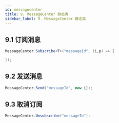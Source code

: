 ```yaml
---
id: messagecenter
title: 9. MessageCenter 静态类
sidebar_label: 9. MessageCenter 静态类
---
```


## 9.1 订阅消息

```cs showLineNumbers 
MessageCenter.Subscribe<T>("messageId", (i,p) => {

});
```

## 9.2 发送消息

```cs showLineNumbers 
MessageCenter.Send("messageId", new {});
```

## 9.3 取消订阅

```cs showLineNumbers 
MessageCenter.Unsubscribe("messageId");
```
